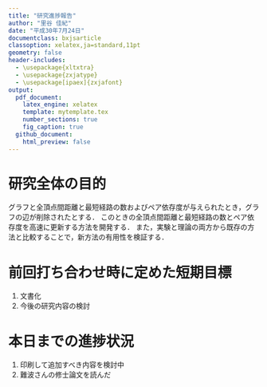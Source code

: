 ```yaml
---
title: "研究進捗報告"
author: "里谷 佳紀"
date: "平成30年7月24日"
documentclass: bxjsarticle
classoption: xelatex,ja=standard,11pt
geometry: false
header-includes:
  - \usepackage{xltxtra}
  - \usepackage{zxjatype}
  - \usepackage[ipaex]{zxjafont}
output:
  pdf_document:
    latex_engine: xelatex
    template: mytemplate.tex
    number_sections: true
    fig_caption: true
  github_document:
    html_preview: false
---
```


# 研究全体の目的
グラフと全頂点間距離と最短経路の数およびペア依存度が与えられたとき，グラフの辺が削除されたとする．
このときの全頂点間距離と最短経路の数とペア依存度を高速に更新する方法を開発する．
また，実験と理論の両方から既存の方法と比較することで，新方法の有用性を検証する．

# 前回打ち合わせ時に定めた短期目標
1. 文書化
2. 今後の研究内容の検討

# 本日までの進捗状況
1. 印刷して追加すべき内容を検討中
2. 難波さんの修士論文を読んだ

